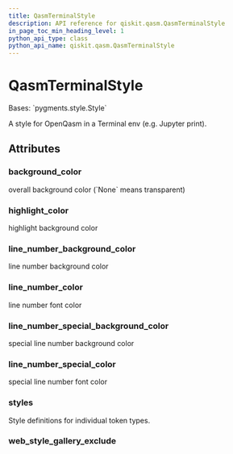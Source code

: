 ```yaml
---
title: QasmTerminalStyle
description: API reference for qiskit.qasm.QasmTerminalStyle
in_page_toc_min_heading_level: 1
python_api_type: class
python_api_name: qiskit.qasm.QasmTerminalStyle
---
```


# QasmTerminalStyle

<Class id="qiskit.qasm.QasmTerminalStyle" isDedicatedPage={true} github="https://github.com/qiskit/qiskit/tree/stable/0.22/qiskit/qasm/pygments/lexer.py" signature="QasmTerminalStyle">
  Bases: `pygments.style.Style`

  A style for OpenQasm in a Terminal env (e.g. Jupyter print).

  ## Attributes

  ### background\_color

  <Attribute id="qiskit.qasm.QasmTerminalStyle.background_color" name="background_color" attributeValue="= '#ffffff'">
    overall background color (`None` means transparent)
  </Attribute>

  ### highlight\_color

  <Attribute id="qiskit.qasm.QasmTerminalStyle.highlight_color" name="highlight_color" attributeValue="= '#ffffcc'">
    highlight background color
  </Attribute>

  ### line\_number\_background\_color

  <Attribute id="qiskit.qasm.QasmTerminalStyle.line_number_background_color" name="line_number_background_color" attributeValue="= 'transparent'">
    line number background color
  </Attribute>

  ### line\_number\_color

  <Attribute id="qiskit.qasm.QasmTerminalStyle.line_number_color" name="line_number_color" attributeValue="= 'inherit'">
    line number font color
  </Attribute>

  ### line\_number\_special\_background\_color

  <Attribute id="qiskit.qasm.QasmTerminalStyle.line_number_special_background_color" name="line_number_special_background_color" attributeValue="= '#ffffc0'">
    special line number background color
  </Attribute>

  ### line\_number\_special\_color

  <Attribute id="qiskit.qasm.QasmTerminalStyle.line_number_special_color" name="line_number_special_color" attributeValue="= '#000000'">
    special line number font color
  </Attribute>

  ### styles

  <Attribute id="qiskit.qasm.QasmTerminalStyle.styles" name="styles" attributeValue="= {Token: '', Token.Comment: '', Token.Comment.Hashbang: '', Token.Comment.Multiline: '', Token.Comment.Preproc: '', Token.Comment.PreprocFile: '', Token.Comment.Single: '', Token.Comment.Special: '', Token.Error: '', Token.Escape: '', Token.Generic: '', Token.Generic.Deleted: '', Token.Generic.Emph: '', Token.Generic.Error: '', Token.Generic.Heading: '', Token.Generic.Inserted: '', Token.Generic.Output: '', Token.Generic.Prompt: '', Token.Generic.Strong: '', Token.Generic.Subheading: '', Token.Generic.Traceback: '', Token.Keyword: '', Token.Keyword.Constant: '', Token.Keyword.Declaration: 'ansibrightgreen', Token.Keyword.Namespace: '', Token.Keyword.Pseudo: '', Token.Keyword.Reserved: 'ansibrightgreen', Token.Keyword.Type: 'ansibrightmagenta', Token.Literal: '', Token.Literal.Date: '', Token.Literal.Number: 'ansibrightcyan', Token.Literal.Number.Bin: '', Token.Literal.Number.Float: '', Token.Literal.Number.Hex: '', Token.Literal.Number.Integer: '', Token.Literal.Number.Integer.Long: '', Token.Literal.Number.Oct: '', Token.Literal.String: 'ansibrightred', Token.Literal.String.Affix: '', Token.Literal.String.Backtick: '', Token.Literal.String.Char: '', Token.Literal.String.Delimiter: '', Token.Literal.String.Doc: '', Token.Literal.String.Double: '', Token.Literal.String.Escape: '', Token.Literal.String.Heredoc: '', Token.Literal.String.Interpol: '', Token.Literal.String.Other: '', Token.Literal.String.Regex: '', Token.Literal.String.Single: '', Token.Literal.String.Symbol: '', Token.Name: '', Token.Name.Attribute: '', Token.Name.Builtin: 'ansibrightblue', Token.Name.Builtin.Pseudo: '', Token.Name.Class: '', Token.Name.Constant: '', Token.Name.Decorator: '', Token.Name.Entity: '', Token.Name.Exception: '', Token.Name.Function: 'ansibrightyellow', Token.Name.Function.Magic: '', Token.Name.Label: '', Token.Name.Namespace: '', Token.Name.Other: '', Token.Name.Property: '', Token.Name.Tag: '', Token.Name.Variable: '', Token.Name.Variable.Class: '', Token.Name.Variable.Global: '', Token.Name.Variable.Instance: '', Token.Name.Variable.Magic: '', Token.Operator: '', Token.Operator.Word: '', Token.Other: '', Token.Punctuation: '', Token.Punctuation.Marker: '', Token.Text: '', Token.Text.Whitespace: ''}">
    Style definitions for individual token types.
  </Attribute>

  ### web\_style\_gallery\_exclude

  <Attribute id="qiskit.qasm.QasmTerminalStyle.web_style_gallery_exclude" name="web_style_gallery_exclude" attributeValue="= False" />
</Class>

